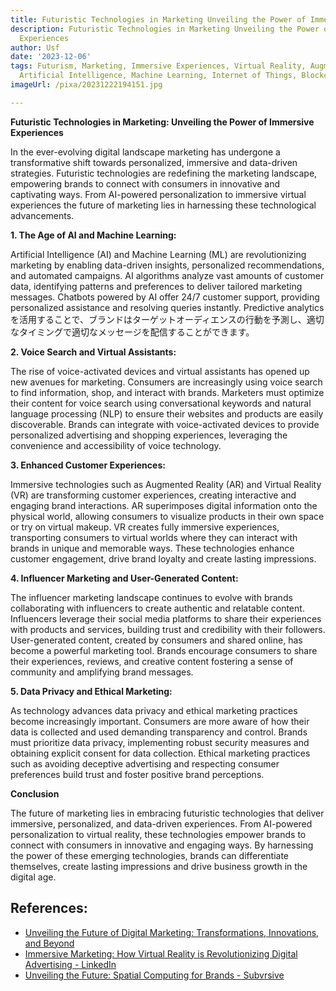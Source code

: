 ```yaml
---
title: Futuristic Technologies in Marketing Unveiling the Power of Immersive Experiences
description: Futuristic Technologies in Marketing Unveiling the Power of Immersive
  Experiences
author: Usf
date: '2023-12-06'
tags: Futurism, Marketing, Immersive Experiences, Virtual Reality, Augmented Reality,
  Artificial Intelligence, Machine Learning, Internet of Things, Blockchain, 5G
imageUrl: /pixa/20231222194151.jpg

---
```

**Futuristic Technologies in Marketing:  Unveiling the Power of Immersive Experiences**

In the  ever-evolving digital landscape marketing  has undergone a transformative shift  towards personalized, immersive and data-driven strategies. Futuristic technologies are redefining the marketing landscape, empowering brands to  connect with consumers  in innovative and  captivating ways. From AI-powered personalization to immersive virtual experiences the future of marketing lies in harnessing these  technological advancements.

**1. The Age of AI and Machine Learning:**

Artificial  Intelligence (AI)  and Machine Learning (ML)  are revolutionizing marketing by enabling data-driven insights, personalized recommendations, and automated campaigns. AI algorithms analyze vast amounts of customer data, identifying  patterns and preferences to deliver tailored marketing messages. Chatbots powered by AI offer 24/7 customer support, providing personalized assistance and  resolving queries instantly. Predictive analyticsを活用することで、ブランドはターゲットオーディエンスの行動を予測し、適切なタイミングで適切なメッセージを配信することができます。

**2. Voice Search and Virtual Assistants:**

The rise of voice-activated devices and virtual assistants  has opened up new avenues for marketing. Consumers are increasingly using voice search  to find information, shop, and interact with brands. Marketers must optimize their content for voice search using conversational keywords and natural language processing (NLP) to ensure  their websites and products  are easily discoverable. Brands can integrate  with voice-activated devices to provide personalized advertising and shopping  experiences, leveraging  the convenience and accessibility of voice technology.

**3. Enhanced  Customer Experiences:**

Immersive  technologies such as Augmented Reality (AR) and Virtual Reality (VR) are transforming customer experiences,  creating interactive and  engaging brand interactions. AR superimposes digital  information onto the physical world,  allowing consumers to visualize products in their own space or try  on virtual makeup. VR creates fully immersive experiences, transporting consumers to virtual worlds where they can interact with brands in unique and memorable ways. These technologies enhance customer  engagement, drive brand loyalty and create lasting impressions.

**4. Influencer Marketing and User-Generated Content:**

The influencer marketing  landscape  continues to evolve with  brands collaborating with  influencers to create  authentic and relatable content. Influencers leverage their  social media platforms to share their experiences with products and services, building trust and credibility  with  their followers. User-generated content, created by consumers and shared online, has become a powerful marketing tool. Brands encourage consumers to share their experiences,  reviews, and creative content fostering a sense of community and amplifying brand messages.

**5. Data  Privacy and Ethical Marketing:**

As technology advances data privacy and ethical marketing practices become increasingly important. Consumers are more aware of how their data is  collected and used demanding transparency and control. Brands must prioritize data privacy, implementing robust security measures and obtaining  explicit consent for data collection. Ethical marketing practices such as avoiding deceptive advertising and respecting consumer  preferences build trust and foster positive brand  perceptions.

**Conclusion**

The future of  marketing lies in embracing futuristic technologies that deliver immersive, personalized, and  data-driven experiences. From  AI-powered personalization to virtual reality, these technologies empower brands to connect with consumers  in innovative and engaging ways. By harnessing the power of these emerging technologies, brands can differentiate themselves, create lasting impressions and drive business growth in the digital  age.

## References:
- [Unveiling the Future of Digital Marketing: Transformations, Innovations, and Beyond](https://www.linkedin.com/pulse/unveiling-future-digital-marketing-transformations)
- [Immersive Marketing: How Virtual Reality is Revolutionizing Digital Advertising - LinkedIn](https://www.linkedin.com/pulse/immersive-marketing-how-virtual-reality-digital-arunachalam)
- [Unveiling the Future: Spatial Computing for Brands - Subvrsive](https://subvrsive.com/blog/unveiling-the-future-spatial-computing-for-brands)
